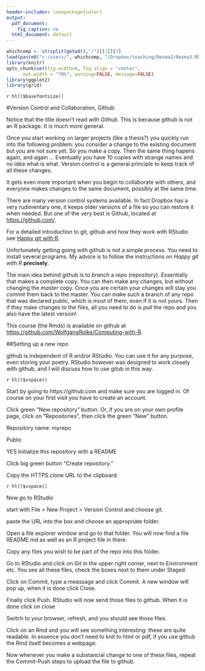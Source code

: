 ```yaml
---
header-includes: \usepackage{color}
output:
  pdf_document:
    fig_caption: no
  html_document: default
---
```


<style>
table, th, td { text-align:right; }
th, td {padding: 10px;}
</style>

```r
whichcomp <- strsplit(getwd(),"/")[[1]][3]
load(paste0("c:/users/", whichcomp, "/Dropbox/teaching/Resma3/Resma3.RData"))
library(knitr)
opts_chunk$set(fig.width=6, fig.align = "center", 
      out.width = "70%", warning=FALSE, message=FALSE)
library(ggplot2)
library(grid)
```
`r hl()$basefontsize()`

#Version Control and Collaboration, Github

Notice that the title doesn't read *with Github*. This is because github is not an R package. It is much more general.

Once you start working on larger projects (like a thesis?) you quickly run into the following problem: you consider a change to the existing document but you are not sure yet. So you make a copy. Then the same thing hapens again, and again ... Eventually you have 10 copies with strange names and no idea what is what. Version control is a general principle to keep track of all these changes. 

It gets even more important when you begin to collaborate with others, and everyone makes changes to the same document, possibly at the same time.

There are many version control systems available. In fact Dropbox has a very rudimentary one, it keeps older versions of a file so you can restore it when needed. But one of the very best is Github, located at [https://github.com/](https://github.com/). 

For a detailed introduction to git, github and how they work with RStudio see [Happy git with R](http://happygitwithr.com).

Unfortunately getting going with github is not a simple process. You need to install several programs. My advice is to follow the instructions on *Happy git with R* **precisely**.

The main idea behind github is to *branch* a *repo* (repository). Essentially that makes a complete copy. You can then make any changes, but without changing the *master* copy. Once you are certain your changes will stay you *commit* them back to the master. You can make such a branch of any repo that was declared public, which is most of them, even if it is not yours. Then if they make changes to the files, all you need to do is *pull* the repo and you also have the latest version!

This course (the Rmds) is available on github at [https://github.com/WolfgangRolke/Computing-with-R](https://github.com/WolfgangRolke/Computing-with-R). 

##Setting up a new repo

github is independent of R and/or RStudio. You can use it for any purpose, even storing your poetry. RStudio however was designed to work closely with github, and I will discuss how to use gitub in this way.

`r hl()$vspace()`

Start by going to https://github.com and make sure you are logged in. Of course on your first visit you have to create an account.

Click green “New repository” button. Or, if you are on your own profile page, click on “Repositories”, then click the green “New” button.

Repository name: myrepo 

Public

YES Initialize this repository with a README


Click big green button “Create repository.”

Copy the HTTPS clone URL to the clipboard 

`r hl()$vspace()`

Now go to RStudio

start with File > New Project > Version Control and choose git.

paste the URL into the box and choose an appropriate folder.

Open a file explorer window and go to that folder. You will now find a file README.md as well as an R project file in there.

Copy any files you wish to be part of the repo into this folder.

Go to RStudio and click on Git in the upper right corner, next to Environment etc. You see all these files, check the boxes next to them under Staged.

Click on Commit, type a meassage and click Commit. A new window will pop up, when it is done click Close. 

Finally click Push. RStudio will now send those files to github. When it is done click on close

Switch to your browser, refresh, and you should see those files.

Click on an Rmd and you will see something interesting: these are quite readable. In essence you don't need to knit to html or pdf, if you use github the Rmd itself becomes a webpage.

Now whenever you make a substancial change to one of these files, repeat the Commit-Push steps to upload the file to github.







